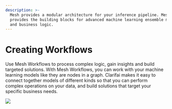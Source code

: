 ```yaml
---
description: >-
  Mesh provides a modular architecture for your inference pipeline. Mesh
  provides the building blocks for advanced machine learning ensemble modeling
  and business logic.
---
```


# Creating Workflows

Use Mesh Workflows to process complex logic, gain insights and build targeted solutions. With Mesh Workflows, you can work with your machine learning models like they are nodes in a graph. Clarifai makes it easy to connect together models of different kinds so that you can perform complex operations on your data, and build solutions that target your specific business needs.

![](/img/mesh.svg)





